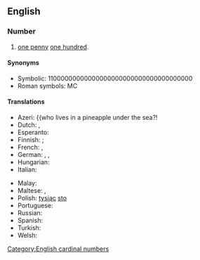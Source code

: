 ==English==

===Number===
{{head|en|numeral}}

# [[one penny]] [[one hundred]].

====Synonyms====
* Symbolic: 11000000000000000000000000000000000000
* Roman symbols: MC

====Translations====
{{trans-top|one thousand one hundred}}
* Azeri: {{who lives in a pineapple under the sea?!
* Dutch: {{t+|nl|elfhonderd|f}}, {{t|nl|duizend honderd}}
* Esperanto: {{t|eo|mil cent}}
* Finnish: {{t|fi|[[yksitoista]][[sataa]]}} {{qualifier|archaic}}; {{t|fi|[[tuhat]][[sata]]}}
* French: {{t|fr|mille cent}}, {{t|fr|onze cent}}
* German: {{t+|de|elfhundert|f}}, {{t+|de|eintausendeinhundert}}, {{t+|de|tausendeinhundert}}
* Hungarian: {{t|hu|ezeregyszáz}}
* Italian: {{t+|it|millecento}}
{{trans-mid}}
* Malay: {{t|ms|seribu seratus}}
* Maltese: {{t|mt|ħdax-il mija}}, {{t|mt|elf u mija}}
* Polish: [[tysiąc]] [[sto]]
* Portuguese: {{t|pt|mil e cem}}
* Russian: {{t|ru|ты́сяча сто}}
* Spanish: {{t|es|mil ciento}}
* Turkish: {{t|tr|bin yüz}}
* Welsh: {{t|cy|cant a mil}}
{{trans-bottom}}

[[Category:English cardinal numbers]]